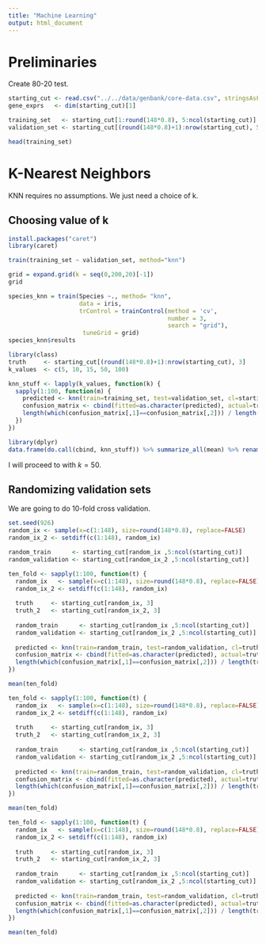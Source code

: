 ```yaml
---
title: "Machine Learning"
output: html_document
---
```


# Preliminaries
Create 80-20 test.

```r
starting_cut <- read.csv("../../data/genbank/core-data.csv", stringsAsFactors=FALSE)[,-1]
gene_exprs   <- dim(starting_cut)[1]

training_set   <- starting_cut[1:round(148*0.8), 5:ncol(starting_cut)]
validation_set <- starting_cut[(round(148*0.8)+1):nrow(starting_cut), 5:ncol(starting_cut)]

head(training_set)
```

# K-Nearest Neighbors
KNN requires no assumptions. We just need a choice of k.

## Choosing value of k

```r
install.packages("caret")
library(caret)

train(training_set ~ validation_set, method="knn")
```

```r
grid = expand.grid(k = seq(0,200,20)[-1])
grid

species_knn = train(Species ~., method= "knn",
                    data = iris,
                    trControl = trainControl(method = 'cv',
                                             number = 3,
                                             search = "grid"),
                     tuneGrid = grid)
species_knn$results
```

```r
library(class)
truth     <- starting_cut[(round(148*0.8)+1):nrow(starting_cut), 3]
k_values  <- c(5, 10, 15, 50, 100)
```

```r
knn_stuff <- lapply(k_values, function(k) {
  sapply(1:100, function(m) {
    predicted <- knn(train=training_set, test=validation_set, cl=starting_cut[1:round(148*0.8), 3], k=k)
    confusion_matrix <- cbind(fitted=as.character(predicted), actual=truth)
    length(which(confusion_matrix[,1]==confusion_matrix[,2])) / length(truth)
  })
})
```

```r
library(dplyr)
data.frame(do.call(cbind, knn_stuff)) %>% summarize_all(mean) %>% rename(k5=X1, k10=X2, k15=X3, k50=X4, k100=X5)
```

I will proceed to with $k=50$.


## Randomizing validation sets
We are going to do 10-fold cross validation.

```r
set.seed(926)
random_ix <- sample(x=c(1:148), size=round(148*0.8), replace=FALSE)
random_ix_2 <- setdiff(c(1:148), random_ix)
```

```r
random_train      <- starting_cut[random_ix ,5:ncol(starting_cut)]
random_validation <- starting_cut[random_ix_2 ,5:ncol(starting_cut)]
```


```r
ten_fold <- sapply(1:100, function(t) {
  random_ix   <- sample(x=c(1:148), size=round(148*0.8), replace=FALSE)
  random_ix_2 <- setdiff(c(1:148), random_ix)
  
  truth     <- starting_cut[random_ix, 3]
  truth_2   <- starting_cut[random_ix_2, 3]
  
  random_train      <- starting_cut[random_ix ,5:ncol(starting_cut)]
  random_validation <- starting_cut[random_ix_2 ,5:ncol(starting_cut)]
  
  predicted <- knn(train=random_train, test=random_validation, cl=truth, k=45)
  confusion_matrix <- cbind(fitted=as.character(predicted), actual=truth_2)
  length(which(confusion_matrix[,1]==confusion_matrix[,2])) / length(truth_2)
})

mean(ten_fold)
```

```r
ten_fold <- sapply(1:100, function(t) {
  random_ix   <- sample(x=c(1:148), size=round(148*0.8), replace=FALSE)
  random_ix_2 <- setdiff(c(1:148), random_ix)
  
  truth     <- starting_cut[random_ix, 3]
  truth_2   <- starting_cut[random_ix_2, 3]
  
  random_train      <- starting_cut[random_ix ,5:ncol(starting_cut)]
  random_validation <- starting_cut[random_ix_2 ,5:ncol(starting_cut)]
  
  predicted <- knn(train=random_train, test=random_validation, cl=truth, k=50)
  confusion_matrix <- cbind(fitted=as.character(predicted), actual=truth_2)
  length(which(confusion_matrix[,1]==confusion_matrix[,2])) / length(truth_2)
})

mean(ten_fold)
```

```r
ten_fold <- sapply(1:100, function(t) {
  random_ix   <- sample(x=c(1:148), size=round(148*0.8), replace=FALSE)
  random_ix_2 <- setdiff(c(1:148), random_ix)
  
  truth     <- starting_cut[random_ix, 3]
  truth_2   <- starting_cut[random_ix_2, 3]
  
  random_train      <- starting_cut[random_ix ,5:ncol(starting_cut)]
  random_validation <- starting_cut[random_ix_2 ,5:ncol(starting_cut)]
  
  predicted <- knn(train=random_train, test=random_validation, cl=truth, k=60)
  confusion_matrix <- cbind(fitted=as.character(predicted), actual=truth_2)
  length(which(confusion_matrix[,1]==confusion_matrix[,2])) / length(truth_2)
})

mean(ten_fold)
```
